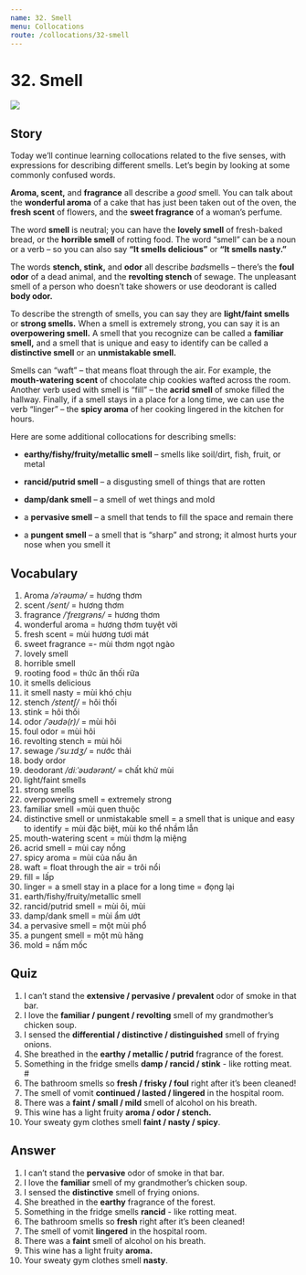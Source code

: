 ```yaml
---
name: 32. Smell
menu: Collocations
route: /collocations/32-smell
---
```


# 32. Smell

<Image src="/public/smell.jpg"/>

## Story

Today we’ll continue learning collocations related to the five senses, with expressions for describing different smells. Let’s begin by looking at some commonly confused words.

**Aroma, scent,** and **fragrance** all describe a *good* smell. You can talk about the **wonderful aroma** of a cake that has just been taken out of the oven, the **fresh scent** of flowers, and the **sweet fragrance** of a woman’s perfume.

The word **smell** is neutral; you can have the **lovely smell** of fresh-baked bread, or the **horrible smell** of rotting food. The word “smell” can be a noun or a verb – so you can also say **“It smells delicious”** or **“It smells nasty.”**

The words **stench, stink,** and **odor** all describe *bad*smells – there’s the **foul odor** of a dead animal, and the **revolting stench** of sewage. The unpleasant smell of a person who doesn’t take showers or use deodorant is called **body odor.**

To describe the strength of smells, you can say they are **light/faint smells** or **strong smells.** When a smell is extremely strong, you can say it is an **overpowering smell.** A smell that you recognize can be called a **familiar smell,** and a smell that is unique and easy to identify can be called a **distinctive smell** or an **unmistakable smell.**

Smells can “waft” – that means float through the air. For example, the **mouth-watering scent** of chocolate chip cookies wafted across the room. Another verb used with smell is “fill” – the **acrid smell** of smoke filled the hallway. Finally, if a smell stays in a place for a long time, we can use the verb “linger” – the **spicy aroma** of her cooking lingered in the kitchen for hours. 

Here are some additional collocations for describing smells: 

* **earthy/fishy/fruity/metallic smell** – smells like soil/dirt, fish, fruit, or metal 

* **rancid/putrid smell** – a disgusting smell of things that are rotten 

* **damp/dank smell** – a smell of wet things and mold 

* a **pervasive smell** – a smell that tends to fill the space and remain there 

* a **pungent smell** – a smell that is “sharp” and strong; it almost hurts your nose when you smell it 

## Vocabulary

1. Aroma _/əˈrəʊmə/_  = hương thơm
2. scent _/sent/_ = hương thơm
3. fragrance _/ˈfreɪɡrəns/_ = hương thơm
4. wonderful aroma = hương thơm tuyệt vời
5. fresh scent = mùi hương tươi mát 
6. sweet fragrance =- mùi thơm ngọt ngào
7. lovely smell 
8. horrible smell
9. rooting food = thức ăn thối rữa
10. it smells delicious
11. it smell nasty = mùi khó chịu
12. stench _/stentʃ/_ = hôi thối
13. stink = hôi thối
14. odor _/ˈəʊdə(r)/_ = mùi hôi
15. foul odor = mùi hôi
16. revolting stench = mùi hôi
17. sewage  _/ˈsuːɪdʒ/_ = nước thải
18. body ordor
19. deodorant _/diːˈəʊdərənt/_ = chất khử mùi
20. light/faint smells
21. strong smells
22. overpowering smell = extremely strong
23. familiar smell =mùi quen thuộc
24. distinctive smell or unmistakable smell = a smell that is unique and easy to identify = mùi đặc biệt, mùi ko thể nhầm lẫn
25. mouth-watering scent = mùi thơm lạ miệng
26. acrid smell = mùi cay nồng
27. spicy aroma = mùi của nấu ăn
28. waft  = float through the air = trôi nổi
29. fill = lấp 
30. linger = a smell stay in a place for a long time = đọng lại
31. earth/fishy/fruity/metallic smell
32. rancid/putrid smell = mùi ôi, mùi 
33. damp/dank smell = mùi ẩm ướt
34. a pervasive smell = một mùi phổ 
35. a pungent smell  = một mù hăng
36. mold = nấm mốc

## Quiz

1. I can’t stand the **extensive / pervasive / prevalent** odor of smoke in that bar. 
2. I love the **familiar / pungent / revolting** smell of my grandmother’s chicken soup. 
3. I sensed the **differential / distinctive / distinguished** smell of frying onions. 
4. She breathed in the **earthy / metallic / putrid** fragrance of the forest. 
5. Something in the fridge smells **damp / rancid / stink** - like rotting meat. #
6. The bathroom smells so **fresh / frisky / foul** right after it’s been cleaned!  
7. The smell of vomit **continued / lasted / lingered** in the hospital room. 
8. There was a **faint / small / mild** smell of alcohol on his breath. 
9. This wine has a light fruity **aroma / odor / stench.**
10. Your sweaty gym clothes smell **faint / nasty / spicy**. 

## Answer

1. I can’t stand the **pervasive** odor of smoke in that bar. 
2. I love the **familiar** smell of my grandmother’s chicken soup. 
3. I sensed the **distinctive** smell of frying onions. 
4. She breathed in the **earthy** fragrance of the forest. 
5. Something in the fridge smells **rancid** - like rotting meat. 
6. The bathroom smells so **fresh** right after it’s been cleaned! 
7. The smell of vomit **lingered** in the hospital room. 
8. There was a **faint** smell of alcohol on his breath. 
9. This wine has a light fruity **aroma.**
10. Your sweaty gym clothes smell **nasty**. 

